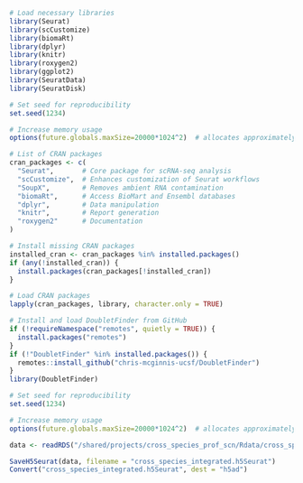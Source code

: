 ```r
# Load necessary libraries
library(Seurat)               
library(scCustomize)          
library(biomaRt)
library(dplyr)
library(knitr)
library(roxygen2)
library(ggplot2)
library(SeuratData)
library(SeuratDisk)

# Set seed for reproducibility
set.seed(1234)

# Increase memory usage
options(future.globals.maxSize=20000*1024^2)  # allocates approximately 20GiB for global variables in future expressions
```

```r
# List of CRAN packages
cran_packages <- c(
  "Seurat",       # Core package for scRNA-seq analysis
  "scCustomize",  # Enhances customization of Seurat workflows
  "SoupX",        # Removes ambient RNA contamination
  "biomaRt",      # Access BioMart and Ensembl databases
  "dplyr",        # Data manipulation
  "knitr",        # Report generation
  "roxygen2"      # Documentation
)

# Install missing CRAN packages
installed_cran <- cran_packages %in% installed.packages()
if (any(!installed_cran)) {
  install.packages(cran_packages[!installed_cran])
}

# Load CRAN packages
lapply(cran_packages, library, character.only = TRUE)

# Install and load DoubletFinder from GitHub
if (!requireNamespace("remotes", quietly = TRUE)) {
  install.packages("remotes")
}
if (!"DoubletFinder" %in% installed.packages()) {
  remotes::install_github("chris-mcginnis-ucsf/DoubletFinder")
}
library(DoubletFinder)

# Set seed for reproducibility
set.seed(1234)

# Increase memory usage
options(future.globals.maxSize=20000*1024^2)  # allocates approximately 20GiB for global variables in future expressions
```

```r
data <- readRDS("/shared/projects/cross_species_prof_scn/Rdata/cross_species/neurons/cross_species_neurons_v1_annotated.rds")
```

```r
SaveH5Seurat(data, filename = "cross_species_integrated.h5Seurat")
Convert("cross_species_integrated.h5Seurat", dest = "h5ad")
```

